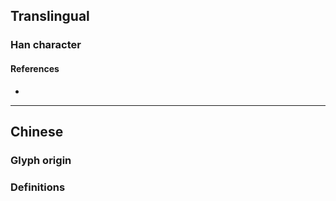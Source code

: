 {{also|劇}}
{{character info}}
==Translingual==
{{stroke order|strokes=10}}

===Han character===
{{Han char|rn=18|rad=刀|as=08|sn=10|four=|canj=SRLN|ids=⿰居刂}}

====References====
* {{Han ref|kx=0141.411|hdz=10347.020|uh=5267|ud=21095}}

----

==Chinese==

===Glyph origin===
{{Han simp|劇|f=豦|t=居}}

===Definitions===
{{zh-see|劇}}